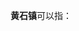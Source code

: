 '''黄石镇'''可以指：
{{PRC admin/disambig|35/03/04/101/000|36/07/30/110/000|43/07/25/104/000|44/16/22/117/000|50/02/35/121/000}}
{{disambig|cat=三字中国镇名消歧义}}
